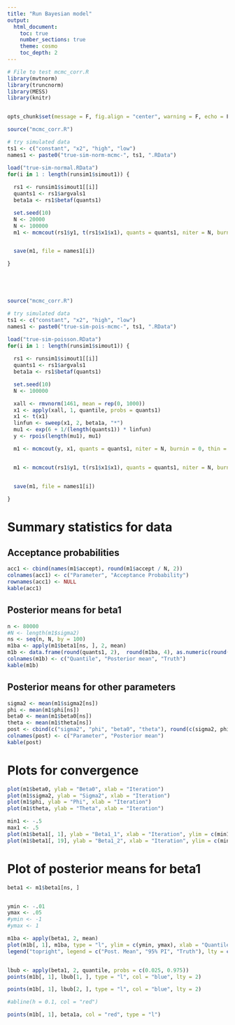```yaml
--- 
title: "Run Bayesian model" 
output: 
  html_document: 
    toc: true 
    number_sections: true 
    theme: cosmo 
    toc_depth: 2
---
```



```r
# File to test mcmc_corr.R
library(mvtnorm)
library(truncnorm)
library(MESS)
library(knitr)


opts_chunk$set(message = F, fig.align = "center", warning = F, echo = F)
```




```r

source("mcmc_corr.R")

# try simulated data
ts1 <- c("constant", "x2", "high", "low")
names1 <- paste0("true-sim-norm-mcmc-", ts1, ".RData")

load("true-sim-normal.RData")
for(i in 1 : length(runsim1$simout1)) {
  
  rs1 <- runsim1$simout1[[i]]
  quants1 <- rs1$argvals1
  beta1a <- rs1$betaf(quants1)  

  set.seed(10)
  N <- 20000
  N <- 100000
  m1 <- mcmcout(rs1$y1, t(rs1$x1$x1), quants = quants1, niter = N, burnin = 0, thin = 1, type = "norm")


  save(m1, file = names1[i])

}






```




```r


source("mcmc_corr.R")

# try simulated data
ts1 <- c("constant", "x2", "high", "low")
names1 <- paste0("true-sim-pois-mcmc-", ts1, ".RData")

load("true-sim-poisson.RData")
for(i in 1 : length(runsim1$simout1)) {
  
  rs1 <- runsim1$simout1[[i]]
  quants1 <- rs1$argvals1
  beta1a <- rs1$betaf(quants1)  

  set.seed(10)
  N <- 100000

  xall <- rmvnorm(1461, mean = rep(0, 1000))
  x1 <- apply(xall, 1, quantile, probs = quants1)
  x1 <- t(x1)
  linfun <- sweep(x1, 2, beta1a, "*")
  mu1 <- exp(6 + 1/(length(quants1)) * linfun)
  y <- rpois(length(mu1), mu1)

  m1 <- mcmcout(y, x1, quants = quants1, niter = N, burnin = 0, thin = 1, type = "pois", theta = F)


  m1 <- mcmcout(rs1$y1, t(rs1$x1$x1), quants = quants1, niter = N, burnin = 0, thin = 1, type = "pois", theta = F)


  save(m1, file = names1[i])

}

```



# Summary statistics for data

## Acceptance probabilities
```r
acc1 <- cbind(names(m1$accept), round(m1$accept / N, 2))
colnames(acc1) <- c("Parameter", "Acceptance Probability")
rownames(acc1) <- NULL
kable(acc1)
```

## Posterior means for beta1
```r
n <- 80000
#N <- length(m1$sigma2)
ns <- seq(n, N, by = 100)
m1ba <- apply(m1$beta1[ns, ], 2, mean)
m1b <- data.frame(round(quants1, 2),  round(m1ba, 4), as.numeric(round(beta1a, 4)))
colnames(m1b) <- c("Quantile", "Posterior mean", "Truth")
kable(m1b)
```

## Posterior means for other parameters
```r
sigma2 <- mean(m1$sigma2[ns])
phi <- mean(m1$phi[ns])
beta0 <- mean(m1$beta0[ns])
theta <- mean(m1$theta[ns])
post <- cbind(c("sigma2", "phi", "beta0", "theta"), round(c(sigma2, phi, beta0, theta), 4))
colnames(post) <- c("Parameter", "Posterior mean")
kable(post)
```



# Plots for convergence 
```r
plot(m1$beta0, ylab = "Beta0", xlab = "Iteration")
plot(m1$sigma2, ylab = "Sigma2", xlab = "Iteration")
plot(m1$phi, ylab = "Phi", xlab = "Iteration")
plot(m1$theta, ylab = "Theta", xlab = "Iteration")

min1 <- -.5
max1 <- .5
plot(m1$beta1[, 1], ylab = "Beta1_1", xlab = "Iteration", ylim = c(min1, max1))
plot(m1$beta1[, 19], ylab = "Beta1_2", xlab = "Iteration", ylim = c(min1, max1))
```

# Plot of posterior means for beta1
```r
beta1 <- m1$beta1[ns, ] 


ymin <- -.01
ymax <- .05
#ymin <- -1
#ymax <- 1

m1ba <- apply(beta1, 2, mean)
plot(m1b[, 1], m1ba, type = "l", ylim = c(ymin, ymax), xlab = "Quantile", ylab = "Beta1")
legend("topright", legend = c("Post. Mean", "95% PI", "Truth"), lty = c(1, 2, 1), col = c("black", "blue", "red"))


lbub <- apply(beta1, 2, quantile, probs = c(0.025, 0.975))
points(m1b[, 1], lbub[1, ], type = "l", col = "blue", lty = 2)

points(m1b[, 1], lbub[2, ], type = "l", col = "blue", lty = 2)

#abline(h = 0.1, col = "red")

points(m1b[, 1], beta1a, col = "red", type = "l")
```

